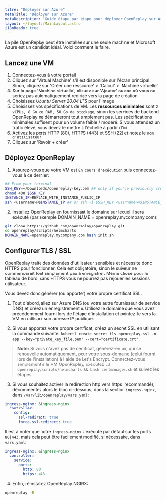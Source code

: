 ```yaml
---
titre: "Déployer sur Azure"
metaTitle: "Déployer sur Azure"
metaDescription: "Guide étape par étape pour déployer OpenReplay sur Azure."
layout: ~/layouts/MainLayout.astro
i18nReady: true
---
```


<YoutubeVideo title="Regardez comment déployer OpenReplay dans votre infrastructure Azure"
  description="Si vous n'aimez pas lire, vous pouvez suivre ce tutoriel vidéo qui vous montre comment déployer OpenReplay sur Azure"
  videoURL="https://www.youtube.com/watch?v=bkVw32UKf7Q"
  />


La pile OpenReplay peut être installée sur une seule machine et Microsoft Azure est un candidat idéal. Voici comment le faire.

## Lancez une VM

1. Connectez-vous à votre portail
2. Cliquez sur 'Virtual Machine' s'il est disponible sur l'écran principal. Sinon, cliquez sur 'Créer une ressource' > 'Calcul' > 'Machine virtuelle'
3. Sur la page 'Machine virtuelle', cliquez sur 'Ajouter' au cas où vous ne seriez pas automatiquement redirigé vers la page de création
4. Choisissez *Ubuntu Server 20.04 LTS* pour l'image
4. Choisissez vos spécifications de VM. Les **ressources minimales** sont `2 vCPUs, 8 Go de RAM, 50 Go de stockage`, sinon les services de backend OpenReplay ne démarreront tout simplement pas. Les spécifications minimales suffisent pour un volume faible / modéré. Si vous attendez un trafic élevé, vous devez le mettre à l'échelle à partir d'ici.
5. Activez les ports HTTP (80), HTTPS (443) et SSH (22) et notez le `nom d'utilisateur`
6. Cliquez sur 'Revoir + créer'

## Déployez OpenReplay

1. Assurez-vous que votre VM est `En cours d'exécution` puis connectez-vous à ce dernier:


```bash
## From your terminal
SSH_KEY=~/Downloads/openreplay-key.pem ## only if you've previously created an SSH key
chmod 400 $SSH_KEY
INSTANCE_IP=REPLACE_WITH_INSTANCE_PUBLIC_IP
ssh <username>@$INSTANCE_IP ## or ssh -i $SSH_KEY <username>@$INSTANCE_IP if you have a key
```


2. Installez OpenReplay en fournissant le domaine sur lequel il sera exécuté (par exemple DOMAIN_NAME = openreplay.mycompany.com):


```bash
git clone https://github.com/openreplay/openreplay.git
cd openreplay/scripts/helmcharts
DOMAIN_NAME=openreplay.mycompany.com bash init.sh
```


## Configurer TLS / SSL

OpenReplay traite des données d'utilisateur sensibles et nécessite donc HTTPS pour fonctionner. Cela est obligatoire, sinon le suiveur ne commencerait tout simplement pas à enregistrer. Même chose pour le tableau de bord, sans HTTPS vous ne pourrez pas rejouer les sessions utilisateur.

Vous devez donc générer (ou apporter) votre propre certificat SSL.

1. Tout d'abord, allez sur Azure DNS (ou votre autre fournisseur de service DNS) et créez un enregistrement `A`. Utilisez le domaine que vous avez précédemment fourni lors de l'étape d'installation et pointez-le vers la VM en utilisant son adresse IP publique.

2. Si vous apportez votre propre certificat, créez un secret SSL en utilisant la commande suivante: `kubectl create secret tls openreplay-ssl -n app --key="private_key_file.pem" --cert="certificate.crt"`.

> **Note:** Si vous n'avez pas de certificat, générez-en un, qui se renouvelle automatiquement, pour votre sous-domaine (celui fourni lors de l'installation) à l'aide de Let's Encrypt. Connectez-vous simplement à la VM OpenReplay, exécutez `cd openreplay/scripts/helmcharts && bash certmanager.sh` et suivez les étapes.

3. Si vous souhaitez activer la redirection http vers https (recommandé), décommentez alors le bloc ci-dessous, dans la section `ingress-nginx`, dans `/var/lib/openreplay/vars.yaml`:


```yaml
ingress-nginx: &ingress-nginx
  controller:
    config:
      ssl-redirect: true
      force-ssl-redirect: true
```


Il est à noter que notre `ingress-nginx` s'exécute par défaut sur les ports `80|443`, mais cela peut être facilement modifié, si nécessaire, dans `vars.yaml`:


```yaml
ingress-nginx: &ingress-nginx
  controller:
    service:
      ports:
        http: 80
        https: 443
```


4. Enfin, réinstallez OpenReplay NGINX:


```bash
openreplay -R
```

